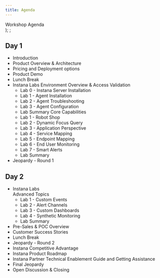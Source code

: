 ```yaml
---
title: Agenda
---
```

  <span>
    Workshop Agenda <br />
  </span>
);
;

##  Day 1
- Introduction 
- Product Overview & Architecture
- Pricing and Deployment options
- Product Demo
- Lunch Break 
- Instana Labs
   Environment Overview & Access Validation 
   - Lab 0 - Instana Server Installation 
   - Lab 1 - Agent Installation
   - Lab 2 - Agent Troubleshooting
   - Lab 3 - Agent Configuration
   - Lab Summary
   Core Capabilities
   - Lab 1 - Robot Shop
   - Lab 2 - Dynamic Focus Query
   - Lab 3 - Application Perspective 
   - Lab 4 - Service Mapping
   - Lab 5 - Endpoint Mapping
   - Lab 6 - End User Monitoring
   - Lab 7 - Smart Alerts
   - Lab Summary
- Jeopardy - Round 1

##  Day 2
- Instana Labs   
  Advanced Topics
   - Lab 1 - Custom Events
   - Lab 2 - Alert Channels
   - Lab 3 - Custom Dashboards
   - Lab 4 - Synthetic Monitoring
   - Lab Summary   
- Pre-Sales & POC Overview
- Customer Success Stories
- Lunch Break
- Jeopardy - Round 2
- Instana Competitive Advantage
- Instana Product Roadmap 
- Instana Partner Technical Enablement Guide and Getting Assistance
- Final Jeopardy
- Open Discussion & Closing 